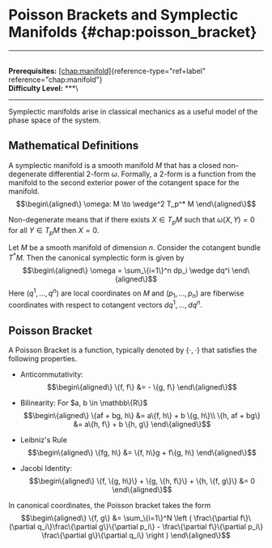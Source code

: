 # Poisson Brackets and Symplectic Manifolds \{#chap:poisson_bracket\}

------------------------------------------------------------------------

\
**Prerequisites:**
[\[chap:manifold\]](#chap:manifold)\{reference-type="ref+label"
reference="chap:manifold"\}\
**Difficulty Level:** \*\*\*\

------------------------------------------------------------------------

Symplectic manifolds arise in classical mechanics as a useful model of
the phase space of the system.

## Mathematical Definitions

A symplectic manifold is a smooth manifold $M$ that has a closed
non-degenerate differential 2-form $\omega$. Formally, a 2-form is a
function from the manifold to the second exterior power of the cotangent
space for the manifold. $$\begin\{aligned\}
\omega: M \to \wedge^2 T_p^* M
\end\{aligned\}$$

Non-degenerate means that if there exists $X \in T_p M$ such that
$\omega(X, Y) = 0$ for all $Y \in T_p M$ then $X = 0$.

Let $M$ be a smooth manifold of dimension $n$. Consider the cotangent
bundle $T^*M$. Then the canonical symplectic form is given by
$$\begin\{aligned\}
\omega = \sum_\{i=1\}^n dp_i \wedge dq^i
\end\{aligned\}$$ Here $(q^1,\dotsc,q^n)$ are local coordinates on $M$ and
$(p_1,\dotsc,p_n)$ are fiberwise coordinates with respect to cotangent
vectors $dq^1,\dotsc,dq^n$.

## Poisson Bracket

A Poisson Bracket is a function, typically denoted by
$\{\cdot, \cdot \}$ that satisfies the following properties.

-   Anticommutativity: $$\begin\{aligned\}
    \{f, f\} &= - \{g, f\}
    \end\{aligned\}$$

-   Bilinearity: For $a, b \in \mathbb\{R\}$ $$\begin\{aligned\}
    \{af + bg, h\} &= a\{f, h\} + b \{g, h\}\\
    \{h, af + bg\} &= a\{h, f\} + b \{h, g\}
    \end\{aligned\}$$

-   Leibniz's Rule $$\begin\{aligned\}
    \{fg, h\} &= \{f, h\}g + f\{g, h\} 
    \end\{aligned\}$$

-   Jacobi Identity: $$\begin\{aligned\}
    \{f, \{g, h\}\} + \{g, \{h, f\}\} + \{h, \{f, g\}\} &= 0
    \end\{aligned\}$$

In canonical coordinates, the Poisson bracket takes the form
$$\begin\{aligned\}
\{f, g\} &= \sum_\{i=1\}^N \left ( \frac\{\partial f\}\{\partial q_i\}\frac\{\partial g\}\{\partial p_i\} - \frac\{\partial f\}\{\partial p_i\} \frac\{\partial g\}\{\partial q_i\} \right )
\end\{aligned\}$$
